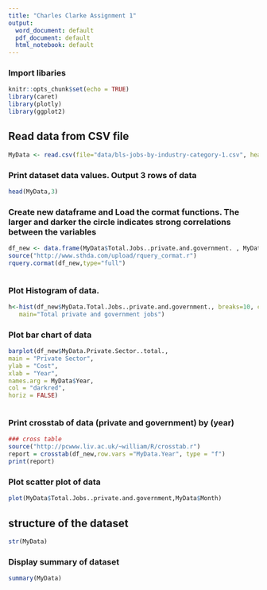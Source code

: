 ```yaml
---
title: "Charles Clarke Assignment 1"
output:
  word_document: default
  pdf_document: default
  html_notebook: default
---
```



### Import libaries

```r
knitr::opts_chunk$set(echo = TRUE)
library(caret)
library(plotly)
library(ggplot2)
```





## Read data from CSV file

```r
MyData <- read.csv(file="data/bls-jobs-by-industry-category-1.csv", header=TRUE, sep=",")

```

### Print dataset data values.  Output 3 rows of data

```r
head(MyData,3)

```

###  Create new dataframe  and Load the cormat functions. The larger and darker the circle indicates strong correlations between the variables

```r

df_new <- data.frame(MyData$Total.Jobs..private.and.government. , MyData$Private.Sector..total., MyData$Mining..Logging.and.Construction, MyData$Year)
source("http://www.sthda.com/upload/rquery_cormat.r")
rquery.cormat(df_new,type="full")

```

```r



```


### Plot Histogram of data.

```r
h<-hist(df_new$MyData.Total.Jobs..private.and.government., breaks=10, col="red", xlab="Total Jobs Private and Government", 
   main="Total private and government jobs")

```

### Plot bar chart of data


```r

barplot(df_new$MyData.Private.Sector..total.,
main = "Private Sector",
ylab = "Cost",
xlab = "Year",
names.arg = MyData$Year,
col = "darkred",
horiz = FALSE)



```


### Print crosstab of data  (private and government)   by (year)

```r

### cross table
source("http://pcwww.liv.ac.uk/~william/R/crosstab.r")
report = crosstab(df_new,row.vars ="MyData.Year", type = "f")
print(report)
```






### Plot scatter plot of data

```r

plot(MyData$Total.Jobs..private.and.government,MyData$Month)
```



##  structure of the dataset

```r
str(MyData)

```

### Display summary of dataset

```r
summary(MyData)
```





